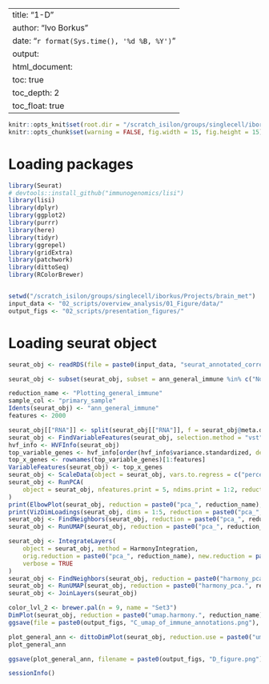 


---
title: "1-D"
author: "Ivo Borkus"
date: "`r format(Sys.time(), '%d %B, %Y')`"
output:  
  html_document:
    toc: true
    toc_depth: 2
    toc_float: true
---
```r
knitr::opts_knit$set(root.dir = "/scratch_isilon/groups/singlecell/iborkus/Projects/brain_met") # nolint
knitr::opts_chunk$set(warning = FALSE, fig.width = 15, fig.height = 15)
```

# Loading packages

```R
library(Seurat)
# devtools::install_github("immunogenomics/lisi")
library(lisi)
library(dplyr)
library(ggplot2)
library(purrr)
library(here)
library(tidyr)
library(ggrepel)
library(gridExtra)
library(patchwork)
library(dittoSeq)
library(RColorBrewer)


setwd("/scratch_isilon/groups/singlecell/iborkus/Projects/brain_met")
input_data <- "02_scripts/overview_analysis/01_Figure/data/"
output_figs <- "02_scripts/presentation_figures/"
```

# Loading seurat object
```R
seurat_obj <- readRDS(file = paste0(input_data, "seurat_annotated_correctly.rds"))
```

```R
seurat_obj <- subset(seurat_obj, subset = ann_general_immune %in% c("Not-annotated"), invert = TRUE)
```


```R
reduction_name <- "Plotting_general_immune"
sample_col <- "primary_sample"
Idents(seurat_obj) <- "ann_general_immune"
features <- 2000

seurat_obj[["RNA"]] <- split(seurat_obj[["RNA"]], f = seurat_obj@meta.data[[sample_col]])
seurat_obj <- FindVariableFeatures(seurat_obj, selection.method = "vst", nfeatures = features, verbose = TRUE)
hvf_info <- HVFInfo(seurat_obj)
top_variable_genes <- hvf_info[order(hvf_info$variance.standardized, decreasing = TRUE), ]
top_x_genes <- rownames(top_variable_genes)[1:features]
VariableFeatures(seurat_obj) <- top_x_genes
seurat_obj <- ScaleData(object = seurat_obj, vars.to.regress = c("percent_mt"), features = top_x_genes, verbose = FALSE)
seurat_obj <- RunPCA(
    object = seurat_obj, nfeatures.print = 5, ndims.print = 1:2, reduction.name = paste0("pca_", reduction_name)
)
print(ElbowPlot(seurat_obj, reduction = paste0("pca_", reduction_name), ndims = 100))
print(VizDimLoadings(seurat_obj, dims = 1:5, reduction = paste0("pca_", reduction_name), nfeatures = 15))
seurat_obj <- FindNeighbors(seurat_obj, reduction = paste0("pca_", reduction_name), dims = 1:25) #
seurat_obj <- RunUMAP(seurat_obj, reduction = paste0("pca_", reduction_name), dims = 1:25, reduction.name = paste0("umap_", reduction_name))

seurat_obj <- IntegrateLayers(
    object = seurat_obj, method = HarmonyIntegration,
    orig.reduction = paste0("pca_", reduction_name), new.reduction = paste0("harmony_pca.", reduction_name),
    verbose = TRUE
)
seurat_obj <- FindNeighbors(seurat_obj, reduction = paste0("harmony_pca.", reduction_name), dims = 1:25)
seurat_obj <- RunUMAP(seurat_obj, reduction = paste0("harmony_pca.", reduction_name), dims = 1:25, reduction.name = paste0("umap.harmony.", reduction_name))
seurat_obj <- JoinLayers(seurat_obj)
```


```R
color_lvl_2 <- brewer.pal(n = 9, name = "Set3")
DimPlot(seurat_obj, reduction = paste0("umap.harmony.", reduction_name), cols = color_lvl_2) & NoLegend() & NoAxes()
ggsave(file = paste0(output_figs, "C_umap_of_immune_annotations.png"), width = 10, height = 10)

plot_general_ann <- dittoDimPlot(seurat_obj, reduction.use = paste0("umap.harmony.", reduction_name), color.panel = color_lvl_2, var = "ann_general_immune", do.label = F)
plot_general_ann
```

```R
ggsave(plot_general_ann, filename = paste0(output_figs, "D_figure.png"))
```

```R
sessionInfo()
```